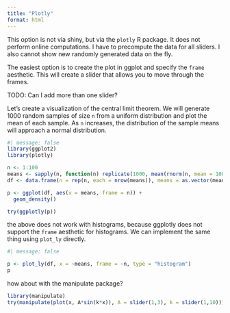 ```yaml
---
title: "Plotly"
format: html
---
```


This option is not via shiny, but via the `plotly` R package. It does not perform online computations. I have to precompute the data for all sliders. I also cannot show new randomly generated data on the fly.

The easiest option is to create the plot in ggplot and specify the `frame` aesthetic. This will create a slider that allows you to move through the frames.

TODO: Can I add more than one slider?

Let's create a visualization of the central limit theorem. We will generate 1000 random samples of size `n` from a uniform distribution and plot the mean of each sample. As `n` increases, the distribution of the sample means will approach a normal distribution.

```r
#| message: false
library(ggplot2)
library(plotly)

n <- 1:100
means <- sapply(n, function(n) replicate(1000, mean(rnorm(n, mean = 100, sd = 15))))
df <- data.frame(n = rep(n, each = nrow(means)), means = as.vector(means))

p <- ggplot(df, aes(x = means, frame = n)) +
  geom_density()

try(ggplotly(p))
```

the above does not work with histograms, because ggplotly does not support the `frame` aesthetic for histograms. We can implement the same thing using `plot_ly` directly.

```r
#| message: false

p <- plot_ly(df, x = ~means, frame = ~n, type = "histogram")
p
```


how about with the manipulate package?

```r
library(manipulate)
try(manipulate(plot(x, A*sin(k*x)), A = slider(1,3), k = slider(1,10)))
```
